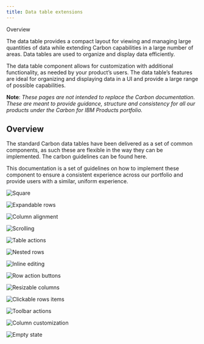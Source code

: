 ```yaml
---
title: Data table extensions
---
```



<Breadcrumb>
  <BreadcrumbItem isCurrentPage href="/components/data-table/overview">
    Overview
  </BreadcrumbItem>
</Breadcrumb>

<PageDescription>

The data table provides a compact layout for viewing and managing large quantities of data while extending Carbon capabilities in a large number of areas. Data tables are used to organize and display data efficiently.

</PageDescription>

The data table component allows for customization with additional functionality, as needed by your product’s users. The data table’s features are ideal for organizing and displaying data in a UI and provide a large range of possible capabilities.

**Note**: _These pages are not intended to replace the Carbon documentation. These are meant to provide guidance, structure and consistency for all our products under the Carbon for IBM Products portfolio._

## Overview

The standard Carbon data tables have been delivered as a set of common components, as such these are flexible in the way they can be implemented. The carbon guidelines can be found here.

This documentation is a set of guidelines on how to implement these component to ensure a consistent experience across our portfolio and provide users with a similar, uniform experience.

<Row className="image-card-group">

<Column colMd={3} colLg={3} noGutterSm>

<ImageCard 
sub-title="Header"
sub-titleColor="dark"
hoverColor="dark"
href="/components/data-table/headers">

![Square](images/table_header.png)

</ImageCard>

<ImageCard
sub-title="Expandable rows"
sub-titleColor="dark"
hoverColor="dark"
href="/components/data-table/expandable-rows">

![Expandable rows](images/expanded-rows.png)

</ImageCard>

<ImageCard
sub-title="Column alignment"
sub-titleColor="dark"
hoverColor="dark"
href="/components/data-table/column-alignment">

![Column alignment](images/columns.png)

</ImageCard>

<ImageCard
sub-title="Scrolling"
sub-titleColor="dark"
hoverColor="dark"
disabled
href="https://www.carbondesignsystem.com/">

![Scrolling](images/scrolling.png)

</ImageCard>

</Column>

<Column colMd={3} colLg={3} noGutterSm>

<ImageCard 
sub-title="Table actions"
sub-titleColor="dark"
hoverColor="dark"
disabled
href="https://www.carbondesignsystem.com/">

![Table actions](images/table_actions.png)

</ImageCard>

<ImageCard
sub-title="Nested rows"
sub-titleColor="dark"
hoverColor="dark"
href="/components/data-table/nested-rows">

![Nested rows](images/nested-rows.png)

</ImageCard>

<ImageCard
sub-title="Inline editing"
sub-titleColor="dark"
hoverColor="dark"
href="/components/data-table/inline-editing">

![Inline editing](images/inline_editing.png)

</ImageCard>

</Column>

<Column colMd={3} colLg={3} noGutterSm>

<ImageCard
sub-title="Row action buttons"
sub-titleColor="dark"
hoverColor="dark"
href="/components/data-table/row-action-buttons">

![Row action buttons](images/persistent_VS_hover.png)

</ImageCard>

<ImageCard
sub-title="Resizable columns"
sub-titleColor="dark"
hoverColor="dark"
href="/components/data-table/resizable-columns">

![Resizable columns](images/resizing_hero_image.png)

</ImageCard>

<ImageCard
sub-title="Clickable rows items"
sub-titleColor="dark"
hoverColor="dark"
href="/components/data-table/clickable-row-items">

![Clickable rows items](images/clickable_row_items.png)

</ImageCard>

</Column>

<Column colMd={3} colLg={3} noGutterSm>

<ImageCard
sub-title="Toolbar actions"
sub-titleColor="dark"
hoverColor="dark"
disabled
href="https://www.carbondesignsystem.com/">

![Toolbar actions](images/toolbar_batch_actions.png)

</ImageCard>

<ImageCard
sub-title="Column customization"
sub-titleColor="dark"
hoverColor="dark"
href="/components/data-table/column-customization">

![Column customization](images/customization.png)

</ImageCard>

<ImageCard
sub-title="Empty state"
sub-titleColor="dark"
hoverColor="dark"
disabled
href="https://www.carbondesignsystem.com/">

![Empty state](images/empty_state.png)

</ImageCard>

</Column>

</Row>
